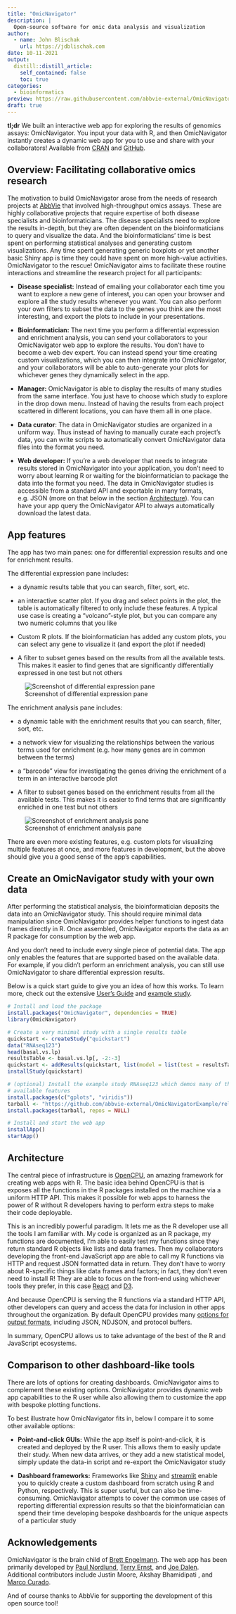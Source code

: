 ```yaml
---
title: "OmicNavigator"
description: |
  Open-source software for omic data analysis and visualization
author:
  - name: John Blischak
    url: https://jdblischak.com
date: 10-11-2021
output:
  distill::distill_article:
    self_contained: false
    toc: true
categories:
  - bioinformatics
preview: https://raw.githubusercontent.com/abbvie-external/OmicNavigator/main/man/figures/omicnavigator-dark-text.png
draft: true
---
```


**tl;dr** We built an interactive web app for exploring the results of genomics
assays: OmicNavigator. You input your data with R, and then OmicNavigator
instantly creates a dynamic web app for you to use and share with your
collaborators! Available from [CRAN][cran] and [GitHub][github].

[cran]: https://cran.r-project.org/package=OmicNavigator
[github]: https://github.com/abbvie-external/OmicNavigator

## Overview: Facilitating collaborative omics research

The motivation to build OmicNavigator arose from the needs of research projects
at [AbbVie][abbvie] that involved high-throughput omics assays. These are highly
collaborative projects that require expertise of both disease specialists and
bioinformaticians. The disease specialists need to explore the results in-depth,
but they are often dependent on the bioinformaticians to query and visualize the
data. And the bioinformaticians' time is best spent on performing statistical
analyses and generating custom visualizations. Any time spent generating generic
boxplots or yet another basic Shiny app is time they could have spent on more
high-value activities. OmicNavigator to the rescue! OmicNavigator aims to
facilitate these routine interactions and streamline the research project for
all participants:

[abbvie]: https://www.abbvie.com/

* **Disease specialist:** Instead of emailing your collaborator each time you
want to explore a new gene of interest, you can open your browser and explore
all the study results whenever you want. You can also perform your own filters
to subset the data to the genes you think are the most interesting, and export
the plots to include in your presentations.

* **Bioinformatician:** The next time you perform a differential expression and
enrichment analysis, you can send your collaborators to your OmicNavigator web app to
explore the results. You don't have to become a web dev expert. You can instead
spend your time creating custom visualizations, which you can then integrate
into OmicNavigator, and your collaborators will be able to auto-generate your
plots for whichever genes they dynamically select in the app.

* **Manager:** OmicNavigator is able to display the results of many studies from
the same interface. You just have to choose which study to explore in the drop
down menu. Instead of having the results from each project scattered in
different locations, you can have them all in one place.

* **Data curator**: The data in OmicNavigator studies are organized in a uniform
way. Thus instead of having to manually curate each project's data, you can
write scripts to automatically convert OmicNavigator data files into the format
you need.

* **Web developer:** If you're a web developer that needs to integrate results
stored in OmicNavigator into your application, you don't need to worry about
learning R or waiting for the bioinformatician to package the data into the
format you need. The data in OmicNavigator studies is accessible from a standard
API and exportable in many formats, e.g. JSON (more on that below in the section
[Architecture](#architecture)). You can have your app query the OmicNavigator
API to always automatically download the latest data.

## App features

The app has two main panes: one for differential expression results and one for
enrichment results.

The differential expression pane includes:

* a dynamic results table that you can search, filter, sort, etc.

* an interactive scatter plot. If you drag and select points in the plot, the
table is automatically filtered to only include these features. A typical use
case is creating a "volcano"-style plot, but you can compare any two numeric
columns that you like

* Custom R plots. If the bioinformatician has added any custom plots, you can
select any gene to visualize it (and export the plot if needed)

* A filter to subset genes based on the results from all the available tests.
This makes it easier to find genes that are significantly differentially
expressed in one test but not others

![Screenshot of differential expression pane](img/differential-expression.png)

The enrichment analysis pane includes:

* a dynamic table with the enrichment results that you can search, filter, sort, etc.

* a network view for visualizing the relationships between the various terms
used for enrichment (e.g. how many genes are in common between the terms)

* a "barcode" view for investigating the genes driving the enrichment of a term
in an interactive barcode plot

* A filter to subset genes based on the enrichment results from all the
available tests. This makes it is easier to find terms that are significantly
enriched in one test but not others

![Screenshot of enrichment analysis pane](img/enrichment-analysis.png)

There are even more existing features, e.g. custom plots for visualizing
multiple features at once, and more features in development, but the above
should give you a good sense of the app's capabilities.

## Create an OmicNavigator study with your own data

After performing the statistical analysis, the bioinformatician deposits the
data into an OmicNavigator study. This should require minimal data manipulation
since OmicNavigator provides helper functions to ingest data frames directly in
R. Once assembled, OmicNavigator exports the data as an R package for
consumption by the web app.

And you don't need to include every single piece of potential data. The app only
enables the features that are supported based on the available data. For
example, if you didn't perform an enrichment analysis, you can still use
OmicNavigator to share differential expression results.

Below is a quick start guide to give you an idea of how this works. To learn
more, check out the extensive [User's Guide][users-guide] and [example
study][example-study].

[users-guide]: https://cran.r-project.org/web/packages/OmicNavigator/vignettes/OmicNavigatorUsersGuide.pdf
[example-study]: https://github.com/abbvie-external/OmicNavigatorExample

```r
# Install and load the package
install.packages("OmicNavigator", dependencies = TRUE)
library(OmicNavigator)

# Create a very minimal study with a single results table
quickstart <- createStudy("quickstart")
data("RNAseq123")
head(basal.vs.lp)
resultsTable <- basal.vs.lp[, -2:-3]
quickstart <- addResults(quickstart, list(model = list(test = resultsTable)))
installStudy(quickstart)

# (optional) Install the example study RNAseq123 which demos many of the app's
# available features
install.packages(c("gplots", "viridis"))
tarball <- "https://github.com/abbvie-external/OmicNavigatorExample/releases/latest/download/ONstudyRNAseq123.tar.gz"
install.packages(tarball, repos = NULL)

# Install and start the web app
installApp()
startApp()
```

## Architecture

The central piece of infrastructure is [OpenCPU][opencpu], an amazing framework
for creating web apps with R. The basic idea behind OpenCPU is that is exposes
all the functions in the R packages installed on the machine via a uniform HTTP
API. This makes it possible for web apps to harness the power of R without R
developers having to perform extra steps to make their code deployable.

[opencpu]: https://www.opencpu.org/

This is an incredibly powerful paradigm. It lets me as the R developer use all
the tools I am familiar with. My code is organized as an R package, my functions
are documented, I'm able to easily test my functions since they return standard
R objects like lists and data frames. Then my collaborators developing the
front-end JavaScript app are able to call my R functions via HTTP and request
JSON formatted data in return. They don't have to worry about R-specific things
like data frames and factors; in fact, they don't even need to install R! They
are able to focus on the front-end using whichever tools they prefer, in this
case [React][react] and [D3][d3].

[react]: https://reactjs.org/
[d3]: https://d3js.org/

And because OpenCPU is serving the R functions via a standard HTTP API, other
developers can query and access the data for inclusion in other apps throughout
the organization. By default OpenCPU provides many [options for output
formats][output-formats], including JSON, NDJSON, and protocol buffers.

[output-formats]: https://www.opencpu.org/api.html#api-formats

In summary, OpenCPU allows us to take advantage of the best of the R and
JavaScript ecosystems.

## Comparison to other dashboard-like tools

There are lots of options for creating dashboards. OmicNavigator aims to
complement these existing options. OmicNavigator provides dynamic web app
capabilities to the R user while also allowing them to customize the app with
bespoke plotting functions. 

To best illustrate how OmicNavigator fits in, below I compare it to some other
available options:

* **Point-and-click GUIs:** While the app itself is point-and-click, it is
created and deployed by the R user. This allows them to easily update their
study. When new data arrives, or they add a new statistical model, simply update
the data-in script and re-export the OmicNavigator study

* **Dashboard frameworks:** Frameworks like [Shiny][shiny] and [streamlit][]
enable you to quickly create a custom dashboard from scratch using R and Python,
respectively. This is super useful, but can also be time-consuming.
OmicNavigator attempts to cover the common use cases of reporting differential
expression results so that the bioinformatician can spend their time developing
bespoke dashboards for the unique aspects of a particular study

[shiny]: https://shiny.rstudio.com/
[streamlit]: https://streamlit.io/

## Acknowledgements

OmicNavigator is the brain child of [Brett Engelmann][bengalengel]. The web app
has been primarily developed by [Paul Nordlund][paulnordlund], [Terry
Ernst][ternst23], and [Joe Dalen][JoeDalen81]. Additional contributors include
Justin Moore, Akshay Bhamidipati , and [Marco Curado][curadomr].

[bengalengel]: https://github.com/bengalengel
[paulnordlund]: https://github.com/paulnordlund
[ternst23]: https://github.com/ternst23
[JoeDalen81]: https://github.com/JoeDalen81
[curadomr]: https://github.com/curadomr


And of course thanks to AbbVie for supporting the development of this open
source tool!
